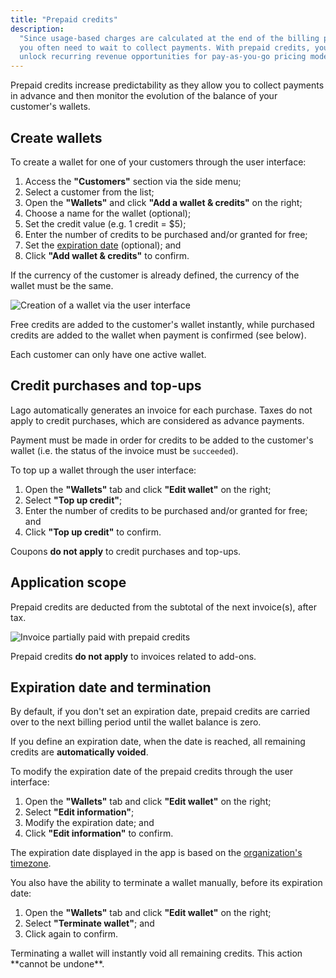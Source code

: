 ```yaml
---
title: "Prepaid credits"
description:
  "Since usage-based charges are calculated at the end of the billing period,
  you often need to wait to collect payments. With prepaid credits, you can now
  unlock recurring revenue opportunities for pay-as-you-go pricing models."
---
```


Prepaid credits increase predictability as they allow you to collect payments in
advance and then monitor the evolution of the balance of your customer's
wallets.

## Create wallets[](#create-wallets "Direct link to heading")

To create a wallet for one of your customers through the user interface:

1. Access the **"Customers"** section via the side menu;
2. Select a customer from the list;
3. Open the **"Wallets"** and click **"Add a wallet & credits"** on the right;
4. Choose a name for the wallet (optional);
5. Set the credit value (e.g. 1 credit = $5);
6. Enter the number of credits to be purchased and/or granted for free;
7. Set the [expiration date](#expiration-date-and-termination) (optional); and
8. Click **"Add wallet & credits"** to confirm.

<Info>
  If the currency of the customer is already defined, the currency of the wallet
  must be the same.
</Info>

![Creation of a wallet via the user interface](/images/new-wallet-7ff463a41c3bea60da1d08d38263ab89.png)

Free credits are added to the customer's wallet instantly, while purchased
credits are added to the wallet when payment is confirmed (see below).

Each customer can only have one active wallet.

## Credit purchases and top-ups[](#credit-purchases-and-top-ups "Direct link to heading")

Lago automatically generates an invoice for each purchase. Taxes do not apply to
credit purchases, which are considered as advance payments.

Payment must be made in order for credits to be added to the customer's wallet
(i.e. the status of the invoice must be `succeeded`).

To top up a wallet through the user interface:

1. Open the **"Wallets"** tab and click **"Edit wallet"** on the right;
2. Select **"Top up credit"**;
3. Enter the number of credits to be purchased and/or granted for free; and
4. Click **"Top up credit"** to confirm.

<Info>Coupons **do not apply** to credit purchases and top-ups.</Info>

## Application scope[](#application-scope "Direct link to heading")

Prepaid credits are deducted from the subtotal of the next invoice(s), after
tax.

![Invoice partially paid with prepaid credits](/images/prepaid-credits-invoice-ecd9e8ad653b516efb08c6b48e1e48fe.png)

<Info>Prepaid credits **do not apply** to invoices related to add-ons.</Info>

## Expiration date and termination[](#expiration-date-and-termination "Direct link to heading")

By default, if you don't set an expiration date, prepaid credits are carried
over to the next billing period until the wallet balance is zero.

If you define an expiration date, when the date is reached, all remaining
credits are **automatically voided**.

To modify the expiration date of the prepaid credits through the user interface:

1. Open the **"Wallets"** tab and click **"Edit wallet"** on the right;
2. Select **"Edit information"**;
3. Modify the expiration date; and
4. Click **"Edit information"** to confirm.

The expiration date displayed in the app is based on the
[organization's timezone](/changelog/timezones).

You also have the ability to terminate a wallet manually, before its expiration
date:

1. Open the **"Wallets"** tab and click **"Edit wallet"** on the right;
2. Select **"Terminate wallet"**; and
3. Click again to confirm.

<Warning>
  Terminating a wallet will instantly void all remaining credits. This action
  **cannot be undone**.
</Warning>
